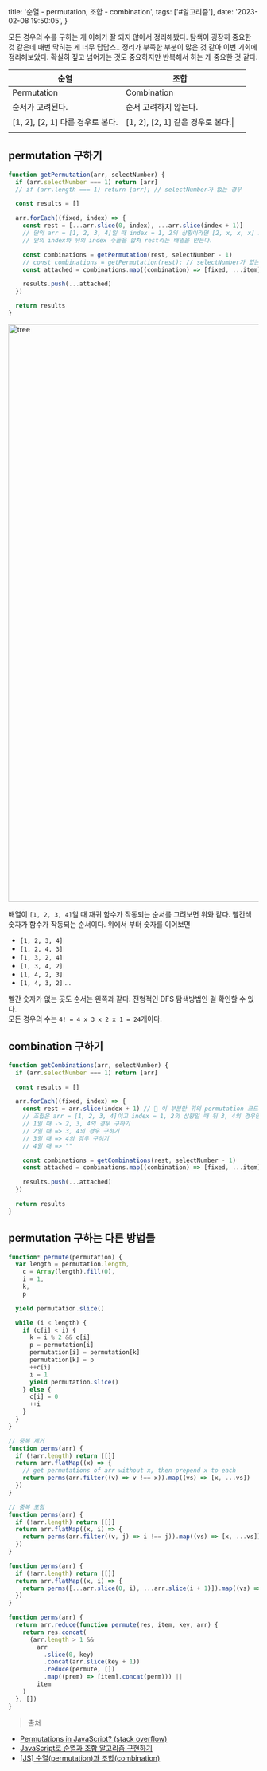   title: '순열 - permutation, 조합 - combination',
  tags: ['#알고리즘'],
  date: '2023-02-08 19:50:05',
}

모든 경우의 수를 구하는 게 이해가 잘 되지 않아서 정리해봤다. 탐색이 굉장히 중요한 것 같은데 매번 막히는 게 너무 답답스.. 정리가 부족한 부분이 많은 것 같아 이번 기회에 정리해보았다. 확실히 짚고 넘어가는 것도 중요하지만 반복해서 하는 게 중요한 것 같다.

| 순열                             | 조합                               |     |
| -------------------------------- | ---------------------------------- | --- |
| Permutation                      | Combination                        |     |
| 순서가 고려된다.                 | 순서 고려하지 않는다.              |     |
| [1, 2], [2, 1] 다른 경우로 본다. | [1, 2], [2, 1] 같은 경우로 본다.\| |     |
|                                  |                                    |     |

## permutation 구하기

```js
function getPermutation(arr, selectNumber) {
  if (arr.selectNumber === 1) return [arr]
  // if (arr.length === 1) return [arr]; // selectNumber가 없는 경우

  const results = []

  arr.forEach((fixed, index) => {
    const rest = [...arr.slice(0, index), ...arr.slice(index + 1)]
    // 만약 arr = [1, 2, 3, 4]일 때 index = 1, 2의 상황이라면 [2, x, x, x] 2를 앞에 fix하고 나머지 1, 3, 4를 섞어야 한다.
    // 앞의 index와 뒤의 index 수들을 합쳐 rest라는 배열을 만든다.

    const combinations = getPermutation(rest, selectNumber - 1)
    // const combinations = getPermutation(rest); // selectNumber가 없는 경우
    const attached = combinations.map((combination) => [fixed, ...item])

    results.push(...attached)
  })

  return results
}
```

<img
  width="1160"
  alt="tree"
  src="https://github.com/h-alex2/images/assets/84281505/44da5c4d-e424-4c76-9372-0dd62dac3eac"
/>

배열이 `[1, 2, 3, 4]`일 때 재귀 함수가 작동되는 순서를 그려보면 위와 같다. 빨간색 숫자가 함수가 작동되는 순서이다. 위에서 부터 숫자를 이어보면

- `[1, 2, 3, 4]`
- `[1, 2, 4, 3]`
- `[1, 3, 2, 4]`
- `[1, 3, 4, 2]`
- `[1, 4, 2, 3]`
- `[1, 4, 3, 2]`
  ...

빨간 숫자가 없는 곳도 순서는 왼쪽과 같다. 전형적인 DFS 탐색방법인 걸 확인할 수 있다.  
모든 경우의 수는 `4! = 4 x 3 x 2 x 1 = 24`개이다.

## combination 구하기

```js
function getCombinations(arr, selectNumber) {
  if (arr.selectNumber === 1) return [arr]

  const results = []

  arr.forEach((fixed, index) => {
    const rest = arr.slice(index + 1) // 🚀 이 부분만 위의 permutation 코드와 다르게 해주면 된다.
    // 조합은 arr = [1, 2, 3, 4]이고 index = 1, 2의 상황일 때 뒤 3, 4의 경우만 더해주면 된다.
    // 1일 때 -> 2, 3, 4의 경우 구하기
    // 2일 때 => 3, 4의 경우 구하기
    // 3일 때 => 4의 경우 구하기
    // 4일 때 => ""

    const combinations = getCombinations(rest, selectNumber - 1)
    const attached = combinations.map((combination) => [fixed, ...item])

    results.push(...attached)
  })

  return results
}
```

## permutation 구하는 다른 방법들

```js
function* permute(permutation) {
  var length = permutation.length,
    c = Array(length).fill(0),
    i = 1,
    k,
    p

  yield permutation.slice()

  while (i < length) {
    if (c[i] < i) {
      k = i % 2 && c[i]
      p = permutation[i]
      permutation[i] = permutation[k]
      permutation[k] = p
      ++c[i]
      i = 1
      yield permutation.slice()
    } else {
      c[i] = 0
      ++i
    }
  }
}

// 중복 제거
function perms(arr) {
  if (!arr.length) return [[]]
  return arr.flatMap((x) => {
    // get permutations of arr without x, then prepend x to each
    return perms(arr.filter((v) => v !== x)).map((vs) => [x, ...vs])
  })
}

// 중복 포함
function perms(arr) {
  if (!arr.length) return [[]]
  return arr.flatMap((x, i) => {
    return perms(arr.filter((v, j) => i !== j)).map((vs) => [x, ...vs])
  })
}

function perms(arr) {
  if (!arr.length) return [[]]
  return arr.flatMap((x, i) => {
    return perms([...arr.slice(0, i), ...arr.slice(i + 1)]).map((vs) => [x, ...vs])
  })
}

function perms(arr) {
  return arr.reduce(function permute(res, item, key, arr) {
    return res.concat(
      (arr.length > 1 &&
        arr
          .slice(0, key)
          .concat(arr.slice(key + 1))
          .reduce(permute, [])
          .map((prem) => [item].concat(perm))) ||
        item
    )
  }, [])
}
```

> 출처

- [Permutations in JavaScript? (stack overflow)](https://stackoverflow.com/questions/9960908/permutations-in-javascript)
- [JavaScript로 순열과 조합 알고리즘 구현하기](https://jun-choi-4928.medium.com/javascript%EB%A1%9C-%EC%88%9C%EC%97%B4%EA%B3%BC-%EC%A1%B0%ED%95%A9-%EC%95%8C%EA%B3%A0%EB%A6%AC%EC%A6%98-%EA%B5%AC%ED%98%84%ED%95%98%EA%B8%B0-21df4b536349)
- [[JS] 순열(permutation)과 조합(combination)](https://woong-jae.com/algorithm/220408-permutation-and-combination)
